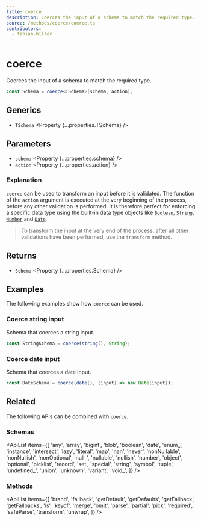 ```yaml
---
title: coerce
description: Coerces the input of a schema to match the required type.
source: /methods/coerce/coerce.ts
contributors:
  - fabian-hiller
---
```



# coerce

Coerces the input of a schema to match the required type.

```ts
const Schema = coerce<TSchema>(schema, action);
```

## Generics

- `TSchema` <Property {...properties.TSchema} />

## Parameters

- `schema` <Property {...properties.schema} />
- `action` <Property {...properties.action} />

### Explanation

`coerce` can be used to transform an input before it is validated. The function of the `action` argument is executed at the very beginning of the process, before any other validation is performed. It is therefore perfect for enforcing a specific data type using the built-in data type objects like [`Boolean`](https://developer.mozilla.org/en-US/docs/Web/JavaScript/Reference/Global_Objects/Boolean), [`String`](https://developer.mozilla.org/en-US/docs/Web/JavaScript/Reference/Global_Objects/String/String), [`Number`](https://developer.mozilla.org/en-US/docs/Web/JavaScript/Reference/Global_Objects/Number/Number) and [`Date`](https://developer.mozilla.org/en-US/docs/Web/JavaScript/Reference/Global_Objects/Date/Date).

> To transform the input at the very end of the process, after all other validations have been performed, use the <Link href="../transform/">`transform`</Link> method.

## Returns

- `Schema` <Property {...properties.Schema} />

## Examples

The following examples show how `coerce` can be used.

### Coerce string input

Schema that coerces a string input.

```ts
const StringSchema = coerce(string(), String);
```

### Coerce date input

Schema that coerces a date input.

```ts
const DateSchema = coerce(date(), (input) => new Date(input));
```

## Related

The following APIs can be combined with `coerce`.

### Schemas

<ApiList
  items={[
    'any',
    'array',
    'bigint',
    'blob',
    'boolean',
    'date',
    'enum_',
    'instance',
    'intersect',
    'lazy',
    'literal',
    'map',
    'nan',
    'never',
    'nonNullable',
    'nonNullish',
    'nonOptional',
    'null_',
    'nullable',
    'nullish',
    'number',
    'object',
    'optional',
    'picklist',
    'record',
    'set',
    'special',
    'string',
    'symbol',
    'tuple',
    'undefined_',
    'union',
    'unknown',
    'variant',
    'void_',
  ]}
/>

### Methods

<ApiList
  items={[
    'brand',
    'fallback',
    'getDefault',
    'getDefaults',
    'getFallback',
    'getFallbacks',
    'is',
    'keyof',
    'merge',
    'omit',
    'parse',
    'partial',
    'pick',
    'required',
    'safeParse',
    'transform',
    'unwrap',
  ]}
/>
